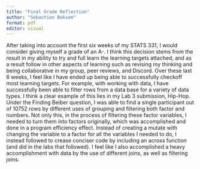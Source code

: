 ```yaml
---
title: "Final Grade Reflection"
author: "Sebastian Boksem"
format: pdf
editor: visual
---
```


After taking into account the first six weeks of my STATS 331, I would consider giving myself a grade of an A-. I think this decision stems from the result in my ability to try and full learn the learning targets attached, and as a result follow in other aspects of learning such as revising my thinking and being collaborative in my group, peer reviews, and Discord. Over these last 6 weeks, I feel like I have ended up being able to successfully checkoff most learning targets. For example, with working with data, I have successfully been able to filter rows from a data base for a variety of data types. I think a clear example of this lies in my Lab 3 submission, Hip-Hop. Under the Finding Beiber question, I was able to find a single participant out of 10752 rows by different uses of grouping and filtering both factor and numbers. Not only this, in the process of filtering these factor variables, I needed to turn them into factors originally, which was accomplished and done in a program efficiency effect. Instead of creating a mutate with changing the variable to a factor for all the variables I needed to do, I instead followed to crease conciser code by including an across function (and did in the labs that followed). I feel like I also accomplished a heavy accomplishment with data by the use of different joins, as well as filtering joins.
